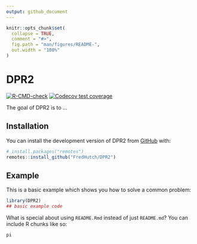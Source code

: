 ```yaml
---
output: github_document
---
```


<!-- README.md is generated from README.Rmd. Please edit that file -->

```r
knitr::opts_chunk$set(
  collapse = TRUE,
  comment = "#>",
  fig.path = "man/figures/README-",
  out.width = "100%"
)
```

# DPR2

<!-- badges: start -->
[![R-CMD-check](https://github.com/FredHutch/DPR2/actions/workflows/R-CMD-check.yaml/badge.svg)](https://github.com/FredHutch/DPR2/actions/workflows/R-CMD-check.yaml)
[![Codecov test coverage](https://codecov.io/gh/FredHutch/DPR2/graph/badge.svg)](https://app.codecov.io/gh/FredHutch/DPR2)
<!-- badges: end -->

The goal of DPR2 is to ...

## Installation

You can install the development version of DPR2 from [GitHub](https://github.com/) with:

``` r
# install.packages("remotes")
remotes::install_github("FredHutch/DPR2")
```

## Example

This is a basic example which shows you how to solve a common problem:

```r
library(DPR2)
## basic example code
```

What is special about using `README.Rmd` instead of just `README.md`? You can include R chunks like so:

```r
pi
```
